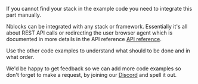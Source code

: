If you cannot find your stack in the example code you need to integrate this part manually.

Nblocks can be integrated with any stack or framework. Essentially it's all about REST API calls or redirecting the user browser agent which is documented in more details in the API reference [API reference](https://nebulr-group.github.io/nblocks-api-docs).

Use the other code examples to understand what should to be done and in what order.

We'd be happy to get feedback so we can add more code examples so don't forget to make a request, by joining our [Discord](https://discord.gg/kjWYdZ6f6G) and spell it out.
